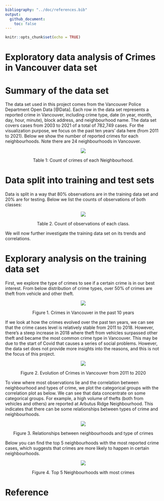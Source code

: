 ```yaml
---
bibliography: "../doc/references.bib"
output: 
  github_document:
    toc: false
---
```


```r
knitr::opts_chunk$set(echo = TRUE)
```

Exploratory data analysis of Crimes in Vancouver data set
================

# Summary of the data set

The data set used in this project comes from the Vancouver Police Department Open Data [@Data]. Each row in the data set represents a reported crime in Vancouver, including crime type, date (in year, month, day, hour, minute), block address, and neighbourhood name. The data set covers cases from 2003 to 2021 of a total of 782,749 cases. For the visualization purpose, we focus on the past ten years' data here (from 2011 to 2021).
Below we show the number of reported crimes for each neighbourhoods. Note there are 24 neighbourhoods in Vancouver.

<center>

![](figure-eda/neighbour_crimes.png)<!-- -->

Table 1: Count of crimes of each Neighbourhood.

</center>


# Data split into training and test sets

Data is split in a way that 80% observations are in the training data set and 20% are for testing. Below we list the counts of observations of both classes:

<center>

![](figure-preprocess/observations.png)<!-- -->

Table 2. Count of observations of each class.

</center>

We will now further investigate the training data set on its trends and correlations.

# Explorary analysis on the training data set

First, we explore the type of crimes to see if a certain crime is in our best interest. From below distribution of crime types, over 50% of crimes are theft from vehicle and other theft. 

<center>

![](figure-eda/crime_type.png)<!-- -->

Figure 1. Crimes in Vancouver in the past 10 years

</center>

If we look at how the crimes evolved over the past ten years, we can see that the crime cases level is relatively stable from 2011 to 2018. However, there's a steep increase in 2018 where theft from vehicles surpassed other theft and became the most common crime type in Vancouver. This may be due to the start of Covid that causes a series of social problems. However, the data set does not provide more insights into the reasons, and this is not the focus of this project.

<center>

![](figure-eda/crime_evolution.png)<!-- -->

Figure 2. Evolution of Crimes in Vancouver from 2011 to 2020

</center>

To view where most observations lie and the correlation between neighbourhood and types of crime, we plot the categorical groups with the correlation plot as below. We can see that data concentrate on some categorical groups. For example, a high volume of thefts (both from vehicles and others) are reported at Arbutus Ridge Neighbourhood. This indicates that there can be some relationships between types of crime and neighbourhoods. 

<center>

![](figure-eda/crime_correlation.png)<!-- -->

Figure 3. Relationships between neighbourhoods and type of crimes

</center>


Below you can find the top 5 neighbourhoods with the most reported crime cases, which suggests that crimes are more likely to happen in certain neighbourhoods. 

<center>

![](figure-eda/crime_top5.png)<!-- -->

Figure 4. Top 5 Neighbourhoods with most crimes

</center>


# Reference

